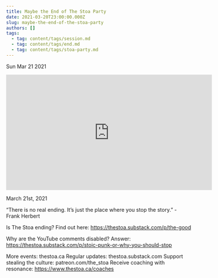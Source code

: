 ```yaml
---
title: Maybe the End of The Stoa Party
date: 2021-03-20T23:00:00.000Z
slug: maybe-the-end-of-the-stoa-party
authors: []
tags:
  - tag: content/tags/session.md
  - tag: content/tags/end.md
  - tag: content/tags/stoa-party.md
---
```






Sun Mar 21 2021

<iframe width="560" height="315" src="https://www.youtube.com/embed/gD66p2UQQu0" title="Maybe the End of The Stoa Party" frameborder="0" allow="accelerometer; autoplay; clipboard-write; encrypted-media; gyroscope; picture-in-picture" allowfullscreen ></iframe>

March 21st, 2021

“There is no real ending. It’s just the place where you stop the story.” - Frank Herbert

Is The Stoa ending? Find out here: https://thestoa.substack.com/p/the-good

Why are the YouTube comments disabled? Answer: https://thestoa.substack.com/p/stoic-punk-or-why-you-should-stop

More events: thestoa.ca
Regular updates: thestoa.substack.com
Support stealing the culture: patreon.com/the_stoa
Receive coaching with resonance: https://www.thestoa.ca/coaches


